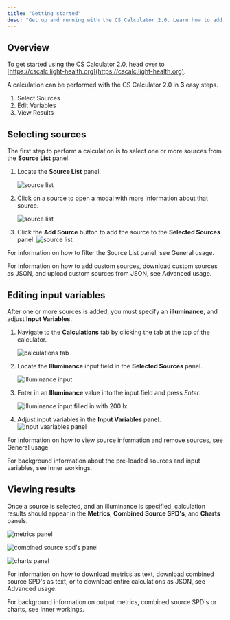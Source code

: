 ```yaml
---
title: "Getting started"
desc: "Get up and running with the CS Calculator 2.0. Learn how to add sources, input illuminance, and read calculation data."
---
```


## Overview

To get started using the CS Calculator 2.0, head over to [https://cscalc.light-health.org](https://cscalc.light-health.org).

A calculation can be performed with the CS Calculator 2.0 in **3** easy steps.

1. <DocLink href="#selecting-sources">Select Sources</DocLink>
2. <DocLink href="#editing-input-variables">Edit Variables</DocLink>
3. <DocLink href="#viewing-results">View Results</DocLink>

## Selecting sources

The first step to perform a calculation is to select one or more sources from the **Source List** panel.

1. Locate the **Source List** panel.

   <Img
     src="/img/docs/cscalc/usage/getting-started/source-list.png"
     alt="source list"
     width={856}
     height={443}
   />

2. Click on a source to open a modal with more information about that source.

   <Img
     src="/img/docs/cscalc/usage/getting-started/add-source-modal.png"
     alt="source list"
     width={808}
     height={785}
   />

3. Click the **Add Source** button to add the source to the **Selected Sources** panel.
   <Img
     src="/img/docs/cscalc/usage/getting-started/selected-sources.png"
     alt="source list"
     width={857}
     height={145}
   />

For information on how to filter the Source List panel, see <DocLink href="/cscalc/usage/general-usage">General usage</DocLink>.

For information on how to add custom sources, download custom sources as JSON, and upload custom sources from JSON, see <DocLink href="/cscalc/usage/advanced-usage">Advanced usage</DocLink>.

## Editing input variables

After one or more sources is added, you must specify an **illuminance**, and adjust **Input Variables**.

1. Navigate to the **Calculations** tab by clicking the tab at the top of the calculator.

   <Img
     src="/img/docs/cscalc/usage/getting-started/calculations-tab.jpg"
     alt="calculations tab"
     width={1869}
     height={299}
   />

2. Locate the **Illuminance** input field in the **Selected Sources** panel.

   <Img
     src="/img/docs/cscalc/usage/getting-started/illuminance-input.jpg"
     alt="illuminance input"
     width={845}
     height={185}
   />

3. Enter in an **Illuminance** value into the input field and press _Enter_.

   <Img
     src="/img/docs/cscalc/usage/getting-started/illuminance-added.jpg"
     alt="illuminance input filled in with 200 lx"
     width={850}
     height={181}
   />

4. Adjust input variables in the **Input Variables** panel.
   <Img
     src="/img/docs/cscalc/usage/getting-started/input-variables.png"
     alt="input vaariables panel"
     width={850}
     height={333}
   />

For information on how to view source information and remove sources, see <DocLink href="/cscalc/usage/general-usage">General usage</DocLink>.

For background information about the pre-loaded sources and input variables, see <DocLink href="/cscalc/inner-workings">Inner workings</DocLink>.

## Viewing results

Once a source is selected, and an illuminance is specified, calculation results should appear in the **Metrics**, **Combined Source SPD's**, and **Charts** panels.

<Img
  src="/img/docs/cscalc/usage/getting-started/metrics.png"
  alt="metrics panel"
  width={850}
  height={638}
/>

<Img
  src="/img/docs/cscalc/usage/getting-started/combined-source-spds.png"
  alt="combined source spd's panel"
  width={852}
  height={752}
/>

<Img
  src="/img/docs/cscalc/usage/getting-started/charts.png"
  alt="charts panel"
  width={855}
  height={726}
/>

For information on how to download metrics as text, download combined source SPD's as text, or to download entire calculations as JSON, see <DocLink href="/cscalc/usage/advanced-usage">Advanced usage</DocLink>.

For background information on output metrics, combined source SPD's or charts, see <DocLink href="/cscalc/inner-workings">Inner workings</DocLink>.
